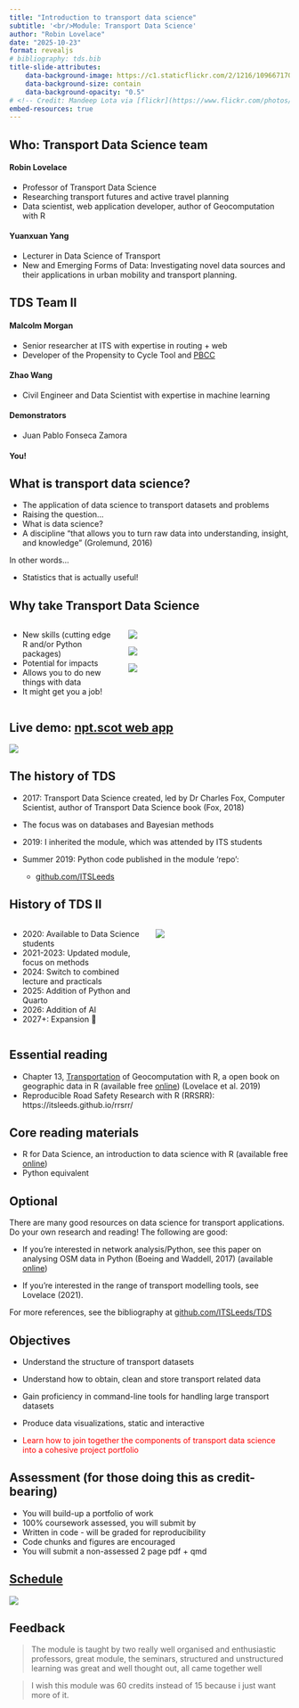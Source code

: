 ```yaml
---
title: "Introduction to transport data science"
subtitle: '<br/>Module: Transport Data Science'
author: "Robin Lovelace"
date: "2025-10-23"
format: revealjs
# bibliography: tds.bib
title-slide-attributes:
    data-background-image: https://c1.staticflickr.com/2/1216/1096671706_571a263b63_b.jpg
    data-background-size: contain
    data-background-opacity: "0.5"
# <!-- Credit: Mandeep Lota via [flickr](https://www.flickr.com/photos/deepster2k/1096671706) -->
embed-resources: true
---
```


## Who: Transport Data Science team

#### Robin Lovelace

-   Professor of Transport Data Science
-   Researching transport futures and active travel planning
-   Data scientist, web application developer, author of Geocomputation with R

#### Yuanxuan Yang

-   Lecturer in Data Science of Transport
-   New and Emerging Forms of Data: Investigating novel data sources and their applications in urban mobility and transport planning. <!-- - Micromobility: Analyzing the role and impact of micromobility solutions, such as bike-sharing and e-scooters, on urban transport networks.
            - Geodemographics and GeoComputation: Applying computational techniques to analyze spatial data and demographic patterns, enhancing the understanding of urban environments. -->

## TDS Team II

#### Malcolm Morgan

-   Senior researcher at ITS with expertise in routing + web
-   Developer of the Propensity to Cycle Tool and [PBCC](https://www.carbon.place/#8/51.482/-0.151)

#### Zhao Wang

-   Civil Engineer and Data Scientist with expertise in machine learning

#### Demonstrators

-   Juan Pablo Fonseca Zamora

#### You!

## What is transport data science?

::: incremental
-   The application of data science to transport datasets and problems
-   Raising the question...
-   What is data science?
-   A discipline "that allows you to turn raw data into understanding, insight, and knowledge" (Grolemund, 2016)

In other words...

-   Statistics that is actually useful!
:::

## Why take Transport Data Science

::::::: columns
:::: {.column width="40%"}
::: incremental
-   New skills (cutting edge R and/or Python packages)
-   Potential for impacts
-   Allows you to do new things with data
-   It might get you a job!
:::
::::

:::: {.column width="60%"}
::: {layout="[[1,2], [1]]"}
![](https://r.geocompx.org/images/cover2.png)

![](https://github.com/npct/pct-team/blob/master/figures/front-page-leeds-pct-demo.png?raw=true)

![](images/paste-17.png)
:::
::::
:::::::

## Live demo: [npt.scot web app](https://nptscot.github.io/)

![](https://nptscot.github.io/images/rnet_filters.png)

## The history of TDS

-   2017: Transport Data Science created, led by Dr Charles Fox, Computer Scientist, author of Transport Data Science book (Fox, 2018)

-   The focus was on databases and Bayesian methods

-   2019: I inherited the module, which was attended by ITS students

-   Summer 2019: Python code published in the module 'repo':

    -   [github.com/ITSLeeds](https://github.com/ITSLeeds/TDS/tree/master/code-python)

## History of TDS II

::::: columns
::: {.column width="50%"}
-   2020: Available to Data Science students
-   2021-2023: Updated module, focus on methods
-   2024: Switch to combined lecture and practicals
-   2025: Addition of Python and Quarto
-   2026: Addition of AI
-   2027+: Expansion 🚀
:::

::: {.column width="50%"}
![](images/online-teaching-tweet.png)
:::
:::::

```{=html}
<!-- 
## Online teaching 

<blockquote class="twitter-tweet">

<p lang="en" dir="ltr">

Milestone passed in my academic career, first online-only delivery of lecture <a href="https://twitter.com/ITSLeeds?ref_src=twsrc%5Etfw">@ITSLeeds</a>, seems to have worked, live code demo with <a href="https://twitter.com/hashtag/rstats?src=hash&amp;ref_src=twsrc%5Etfw">#rstats</a>/<a href="https://twitter.com/rstudio?ref_src=twsrc%5Etfw">rstudio</a>, recording, chat + all🎉<br><br>Thanks students for 'attending' + remote participation, we'll get through this together.<a href="https://twitter.com/hashtag/coronavirus?src=hash&amp;ref_src=twsrc%5Etfw">#coronavirus</a> <a href="https://t.co/wlAUxmZj5r">pic.twitter.com/wlAUxmZj5r</a>

</p>

— Robin Lovelace <a href="https://twitter.com/robinlovelace/status/1239930988416897033?ref_src=twsrc%5Etfw">March 17, 2020</a>

</blockquote> -->
```

## Essential reading

-   Chapter 13, [Transportation](http://r.geocompx.org/transport.html) of Geocomputation with R, a open book on geographic data in R (available free [online](http://r.geocompx.org/)) (Lovelace et al. 2019)
-   Reproducible Road Safety Research with R (RRSRR): https://itsleeds.github.io/rrsrr/

## Core reading materials

-   R for Data Science, an introduction to data science with R (available free [online](http://r4ds.had.co.nz/))
-   Python equivalent

## Optional

There are many good resources on data science for transport applications.
Do your own research and reading!
The following are good:

-   If you're interested in network analysis/Python, see this paper on analysing OSM data in Python (Boeing and Waddell, 2017) (available [online](https://arxiv.org/pdf/1611.01890))

-   If you're interested in the range of transport modelling tools, see Lovelace (2021).
    <!-- [@lovelace_open_2021] -->

For more references, see the bibliography at [github.com/ITSLeeds/TDS](https://github.com/ITSLeeds/TDS/blob/master/catalogue.md#bibliography)

## Objectives

<!-- From the course [catalogue](https://github.com/ITSLeeds/TDS/blob/master/catalogue.md): -->

-   Understand the structure of transport datasets

-   Understand how to obtain, clean and store transport related data

-   Gain proficiency in command-line tools for handling large transport datasets

-   Produce data visualizations, static and interactive

-   <font color="red"> Learn how to join together the components of transport data science into a cohesive project portfolio </font>

## Assessment (for those doing this as credit-bearing)

-   You will build-up a portfolio of work
-   100% coursework assessed, you will submit by
-   Written in code - will be graded for reproducibility
-   Code chunks and figures are encouraged
-   You will submit a non-assessed 2 page pdf + qmd

## [Schedule](https://itsleeds.github.io/tds/schedule.html)

![](images/schedule.png)

## Feedback

> The module is taught by two really well organised and enthusiastic professors, great module, the seminars, structured and unstructured learning was great and well thought out, all came together well

> I wish this module was 60 credits instead of 15 because i just want more of it.